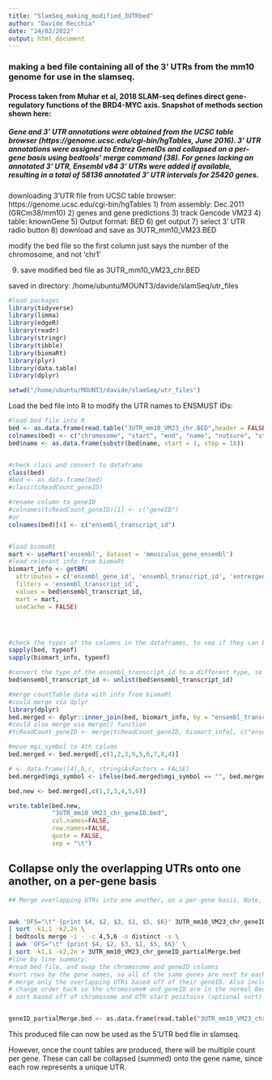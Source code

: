```yaml
---
title: "SlamSeq_making_modified_3UTRbed"
author: "Davide Recchia"
date: "24/02/2022"
output: html_document
---
```


### making a bed file containing all of the 3' UTRs from the mm10 genome for use in the slamseq.

#### Process taken from Muhar et al, 2018 SLAM-seq defines direct gene-regulatory functions of the BRD4-MYC axis. Snapshot of methods section shown here:

##### Gene and 3' UTR annotations were obtained from the UCSC table browser (https://genome.ucsc.edu/cgi-bin/hgTables, June 2016). 3’ UTR annotations were assigned to Entrez GeneIDs and collapsed on a per-gene basis using bedtools’ merge command (38). For genes lacking an annotated 3' UTR, Ensembl v84 3' UTRs were added if available, resulting in a total of 58136 annotated 3' UTR intervals for 25420 genes.



downloading 3'UTR file from UCSC table browser: https://genome.ucsc.edu/cgi-bin/hgTables
1) from assembly: Dec.2011 (GRCm38/mm10)
2) genes and gene predictions
3) track Gencode VM23
4) table: knownGene
5) Output format: BED
6) get output
7) select 3' UTR radio button
8) download and save as 3UTR_mm10_VM23.BED

modify the bed file so the first column just says the number of the chromosome, and not 'chr1'

9) save modified bed file as 3UTR_mm10_VM23_chr.BED

saved in directory:
/home/ubuntu/MOUNT3/davide/slamSeq/utr_files


```r
#load packages
library(tidyverse)
library(limma)
library(edgeR)
library(readr)
library(stringr)
library(tibble)
library(biomaRt)
library(plyr)
library(data.table)
library(dplyr)


```

```r
setwd("/home/ubuntu/MOUNT3/davide/slamSeq/utr_files")
```


Load the bed file into R to modify the UTR names to ENSMUST IDs:

```r
#load bed file into R
bed <- as.data.frame(read.table("3UTR_mm10_VM23_chr.BED",header = FALSE, sep="\t",stringsAsFactors=FALSE))
colnames(bed) <- c("chromosome", "start", "end", "name", "notsure", "strand")
bed$name <- as.data.frame(substr(bed$name, start = 1, stop = 18))


#check class and convert to dataframe
class(bed)
#bed <- as.data.frame(bed)
#class(tcReadCount_geneID)

#rename column to geneID
#colnames(tcReadCount_geneID)[1] <- c("geneID")
#or
colnames(bed)[4] <- c("ensembl_transcript_id")


#load biomaRt
mart <- useMart('ensembl', dataset = 'mmusculus_gene_ensembl')
#load relevant info from biomaRt
biomart_info <- getBM(
  attributes = c('ensembl_gene_id', 'ensembl_transcript_id', 'entrezgene_id', 'mgi_symbol'),
  filters = 'ensembl_transcript_id',
  values = bed$ensembl_transcript_id,
  mart = mart,
  useCache = FALSE)




#check the types of the columns in the dataframes, to see if they can be merged
sapply(bed, typeof)
sapply(biomart_info, typeof)

#convert the type of the ensembl_transcript_id to a different type, so that the two dataframes can be merged
bed$ensembl_transcript_id <- unlist(bed$ensembl_transcript_id)

#merge countTable data with info from biomaRt
#could merge via dplyr
library(dplyr)
bed.merged <- dplyr::inner_join(bed, biomart_info, by = "ensembl_transcript_id")
#could also merge via merge() function
#tcReadCount_geneID <- merge(tcReadCount_geneID, biomart_info[, c("ensembl_transcript_id", "mgi_symbol")],by = "ensembl_transcript_id")

#move mgi_symbol to 4th column
bed.merged <- bed.merged[,c(1,2,3,9,5,6,7,8,4)] 

# <- data.frame([4],b,c, stringsAsFactors = FALSE)
bed.merged$mgi_symbol <- ifelse(bed.merged$mgi_symbol == "", bed.merged$ensembl_gene_id, bed.merged$mgi_symbol)

bed.new <- bed.merged[,c(1,2,3,4,5,6)]

write.table(bed.new,
            "3UTR_mm10_VM23_chr_geneID.bed",
            col.names=FALSE,
            row.names=FALSE,
            quote = FALSE,
            sep = "\t")


```

## Collapse only the overlapping UTRs onto one another, on a per-gene basis
```bash
## Merge overlapping UTRs into one another, on a per-gene basis. Note, this only merges overlapping UTRs, so some genes will still have multiple UTRs. This solves the issue of mapping the same read to duplicated UTRs that were generated from the different transcripts of the same gene. There will still be multiple UTRs for the same gene with this process. Therefore, once count tables are generated, there will be mulitple entries for the same gene. These counts will then have to be summed together, since we know they will come from unique UTRs. 


awk 'OFS="\t" {print $4, $2, $3, $1, $5, $6}' 3UTR_mm10_VM23_chr_geneID.bed \
| sort -k1,1 -k2,2n \
| bedtools merge -i - -c 4,5,6 -o distinct -s \
| awk 'OFS="\t" {print $4, $2, $3, $1, $5, $6}' \
| sort -k1,1 -k2,2n > 3UTR_mm10_VM23_chr_geneID_partialMerge.bed
#line by line summary:
#read bed file, and swap the chromosome and geneID columns
#sort rows by the gene names, so all of the same genes are next to eachother
# merge only the overlapping UTRs based off of their geneID. Also include columns 5 (empty) and column 6 (strand)
# change order back so the chromosome# and geneID are in the normal Bed file positions
# sort based off of chromosome and UTR start positoins (optional sort)


geneID_partialMerge.bed <- as.data.frame(read.table("3UTR_mm10_VM23_chr_geneID_partialMerge.bed",header = FALSE, sep="\t",stringsAsFactors=FALSE))


```

This produced file can now be used as the 5'UTR bed file in slamseq. 

However, once the count tables are produced, there will be multiple count per gene. These can call be collapsed (summed) onto the gene name, since each row represents a unique UTR.




